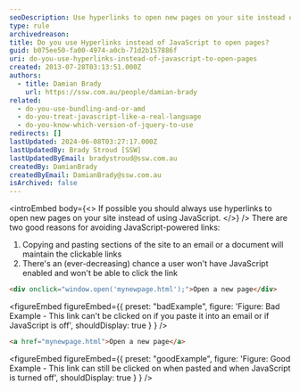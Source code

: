 ```yaml
---
seoDescription: Use hyperlinks to open new pages on your site instead of JavaScript, maintaining clickable links and ensuring users can access them regardless of their browser settings.
type: rule
archivedreason:
title: Do you use Hyperlinks instead of JavaScript to open pages?
guid: b075ee50-fa00-4974-a0cb-71d2b157886f
uri: do-you-use-hyperlinks-instead-of-javascript-to-open-pages
created: 2013-07-28T03:13:51.000Z
authors:
  - title: Damian Brady
    url: https://ssw.com.au/people/damian-brady
related:
  - do-you-use-bundling-and-or-amd
  - do-you-treat-javascript-like-a-real-language
  - do-you-know-which-version-of-jquery-to-use
redirects: []
lastUpdated: 2024-06-08T03:27:17.000Z
lastUpdatedBy: Brady Stroud [SSW]
lastUpdatedByEmail: bradystroud@ssw.com.au
createdBy: DamianBrady
createdByEmail: DamianBrady@ssw.com.au
isArchived: false
---
```


<introEmbed
  body={<>
If possible you should always use hyperlinks to open new pages on your site instead of using JavaScript.
  </>}
/>
There are two good reasons for avoiding JavaScript-powered links:

1. Copying and pasting sections of the site to an email or a document will maintain the clickable links
2. There's an (ever-decreasing) chance a user won't have JavaScript enabled and won't be able to click the link

```html
<div onclick="window.open('mynewpage.html');">Open a new page</div>
```

<figureEmbed figureEmbed={{
  preset: "badExample",
  figure: 'Figure: Bad Example - This link can\'t be clicked on if you paste it into an email or if JavaScript is off',
  shouldDisplay: true
} } />


```html
<a href="mynewpage.html">Open a new page</a>
```

<figureEmbed figureEmbed={{
  preset: "goodExample",
  figure: 'Figure: Good Example - This link can still be clicked on when pasted and when JavaScript is turned off',
  shouldDisplay: true
} } />

